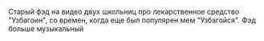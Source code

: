 {{Фэды
|title1=Узбагоин
|image1=[[Файл:2017-12-03_18-06-46.png|left]]
|плейлист=[https://www.youtube.com/playlist?list=PLZksE9p9Z5ABbLtbrnIkta6ad4N-H641K Ссылка на плейлист]
}}

Старый фэд на видео двух школьниц про лекарственное средство "Узбагоин", со времен, когда еще был популярен мем "Узбагойся". Фэд больше музыкальный